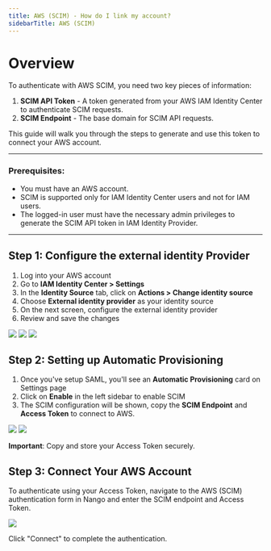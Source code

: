 ```yaml
---
title: AWS (SCIM) - How do I link my account?
sidebarTitle: AWS (SCIM)
---
```


# Overview

To authenticate with AWS SCIM, you need two key pieces of information:
1. **SCIM API Token** - A token generated from your AWS IAM Identity Center to authenticate SCIM requests.
2. **SCIM Endpoint** - The base domain for SCIM API requests.

This guide will walk you through the steps to generate and use this token to connect your AWS account.

---

### Prerequisites:

- You must have an AWS account.
- SCIM is supported only for IAM Identity Center users and not for IAM users.
- The logged-in user must have the necessary admin privileges to generate the SCIM API token in IAM Identity Provider.

---

## Step 1: Configure the external identity Provider

1. Log into your AWS account
2. Go to **IAM Identity Center > Settings**
3. In the **Identity Source** tab, click on **Actions > Change identity source**
4. Choose **External identity provider** as your identity source
5. On the next screen, configure the external identity provider
6. Review and save the changes

<img src="/integrations/all/aws-scim/change-idp.png" />
<img src="/integrations/all/aws-scim/choose-idp.png" />
<img src="/integrations/all/aws-scim/configure-idp.png" />


## Step 2: Setting up Automatic Provisioning

1. Once you've setup SAML, you'll see an **Automatic Provisioning** card on Settings page
3. Click on **Enable** in the left sidebar to enable SCIM
5. The SCIM configuration will be shown, copy the **SCIM Endpoint** and **Access Token** to connect to AWS.

<img src="/integrations/all/aws-scim/enable-automatic-provisioning.png" />
<img src="/integrations/all/aws-scim/setup-scim.png" />

**Important**: Copy and store your Access Token securely.

## Step 3: Connect Your AWS Account

To authenticate using your Access Token, navigate to the AWS (SCIM) authentication form in Nango and enter the SCIM endpoint and Access Token.

<img src="/integrations/all/aws-scim/form.png" />

Click "Connect" to complete the authentication.
